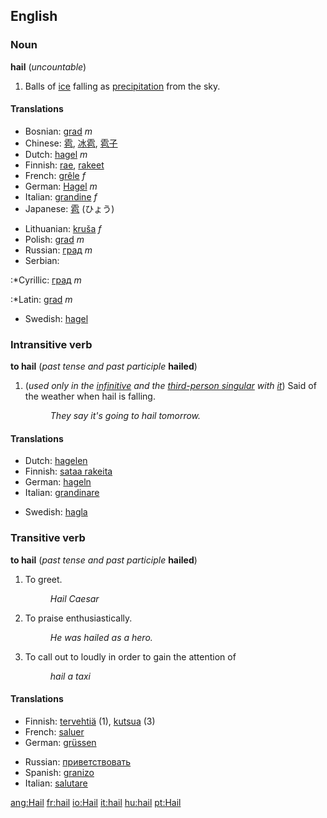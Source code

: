 ==English==
===Noun===
'''hail''' (''uncountable'')

#Balls of [[ice]] falling as [[precipitation]] from the sky.

====Translations====
{{top}}
*Bosnian: [[grad]] ''m''
*Chinese: [[雹]], [[冰雹]], [[雹子]]
*Dutch: [[hagel]] ''m''
*Finnish: [[rae]], [[rakeet]]
*French: [[grêle]] ''f''
*German: [[Hagel]] ''m''
*Italian: [[grandine]] ''f''
*Japanese: [[雹]] (ひょう)
{{mid}}
*Lithuanian: [[kruša]] ''f''
*Polish: [[grad]] ''m''
*Russian: [[град]] ''m''
*Serbian:
:*Cyrillic: [[град]] ''m''
:*Latin: [[grad]] ''m''
*Swedish: [[hagel]]
{{bottom}}

===Intransitive verb===
'''to hail''' (''past tense and past participle'' '''hailed''')
#(''used only in the [[infinitive]] and the [[third-person singular]] with [[it]]'') Said of the weather when hail is falling.
#:''They say it's going to hail tomorrow.''

====Translations====
{{top}}
*Dutch: [[hagelen]]
*Finnish: [[sataa rakeita]]
*German: [[hageln]]
*Italian: [[grandinare]]
{{mid}}
*Swedish: [[hagla]]
{{bottom}}

===Transitive verb===
'''to hail''' (''past tense and past participle'' '''hailed''')

#To greet.
#:''Hail Caesar''
#To praise enthusiastically.
#:''He was hailed as a hero.''
#To call out to loudly in order to gain the attention of
#:''hail a taxi''

====Translations====
{{top}}
*Finnish: [[tervehtiä]] (1), [[kutsua]] (3)
*French: [[saluer]]
*German: [[grüssen]]
{{mid}}
*Russian: [[приветствовать]]
*Spanish: [[granizo]]
*Italian: [[salutare]]
{{bottom}}

[[ang:Hail]]
[[fr:hail]]
[[io:Hail]]
[[it:hail]]
[[hu:hail]]
[[pt:Hail]]